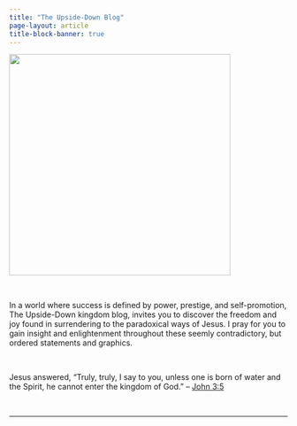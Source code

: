 ```yaml
---
title: "The Upside-Down Blog"
page-layout: article
title-block-banner: true
---
```


![](images/usdkingdm3.jpeg){fig-align="center" width="400"}

<br/>

In a world where success is defined by power, prestige, and self-promotion, The Upside-Down kingdom blog, invites you to discover the freedom and joy found in surrendering to the paradoxical ways of Jesus. I pray for you to gain insight and enlightenment throughout these seemly contradictory, but ordered statements and graphics.

<br/>

<p style="text-align: right; font-family: Publico;">

Jesus answered, "Truly, truly, I say to you, unless one is born of water and the Spirit, he cannot enter the kingdom of God." – [John 3:5](https://www.bible.com/bible/59/JHN.3.5)

</p>

<br/>

------------------------------------------------------------------------

<link rel="icon" type="image/png" href="images/tud_logo2"/>
